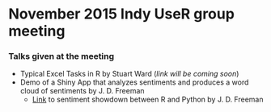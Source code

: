 # November 2015 Indy UseR group meeting

### Talks given at the meeting

* Typical Excel Tasks in R by Stuart Ward (*link will be coming soon*)
* Demo of a Shiny App that analyzes sentiments and produces a word cloud of sentiments by J. D. Freeman
     + [Link](https://github.com/JD-Freeman/Sentiment-Analysis-Showdown) to sentiment showdown between R and Python by J. D. Freeman
    
